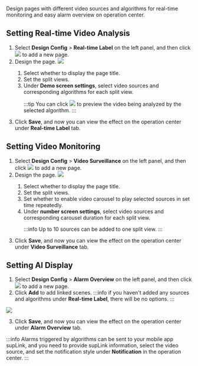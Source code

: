 Design pages with different video sources and algorithms for real-time monitoring and easy alarm overview on operation center.
## Setting Real-time Video Analysis

1. Select **Design Config** > **Real-time Label** on the left panel, and then click ![](https://wordpressfreezonex.oss-cn-hangzhou.aliyuncs.com/supEdge/8.png) to add a new page.
2. Design the page.
![](https://wordpressfreezonex.oss-cn-hangzhou.aliyuncs.com/supEdge/7.png)

<ol>
<ol>
<li>Select whether to display the page title.</li>
<li>Set the split views.</li>
<li>Under <b>Demo screen settings</b>, select video sources and corresponding algorithms for each split view.</li>

:::tip
You can click ![](https://wordpressfreezonex.oss-cn-hangzhou.aliyuncs.com/supEdge/9.png) to preview the video being analyzed by the selected algorithm.
:::


</ol>
</ol>

3. Click **Save**, and now you can view the effect on the operation center under **Real-time Label** tab.

## Setting Video Monitoring
1. Select **Design Config** > **Video Surveillance** on the left panel, and then click ![](https://wordpressfreezonex.oss-cn-hangzhou.aliyuncs.com/supEdge/8.png) to add a new page.
2. Design the page.
![](https://wordpressfreezonex.oss-cn-hangzhou.aliyuncs.com/supEdge/10.png)

<ol>
<ol>
<li>Select whether to display the page title.</li>
<li>Set the split views.</li>
<li>Set whether to enable video carousel to play selected sources in set time repeatedly.</li>
<li>Under <b>number screen settings</b>, select video sources and corresponding carousel duration for each split view.</li>

:::info
Up to 10 sources can be added to one split view.
:::


</ol>
</ol>

3. Click **Save**, and now you can view the effect on the operation center under **Video Surveillance** tab.


## Setting AI Display
1. Select **Design Config** > **Alarm Overview** on the left panel, and then click ![](https://wordpressfreezonex.oss-cn-hangzhou.aliyuncs.com/supEdge/8.png) to add a new page.
2. Click **Add** to add linked scenes.
:::info
if you haven't added any sources and algorithms under **Real-time Label**, there will be no options.
:::

![](https://wordpressfreezonex.oss-cn-hangzhou.aliyuncs.com/supEdge/11.png)

3. Click **Save**, and now you can view the effect on the operation center under **Alarm Overview** tab.

:::info
Alarms triggered by algorithms can be sent to your mobile app supLink, and you need to provide supLink information, select the video source, and set the notification style under **Notification** in the operation center.
:::